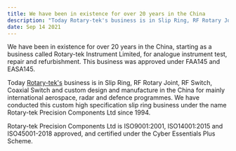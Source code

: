 ```yaml
---
title: We have been in existence for over 20 years in the China
description: "Today Rotary-tek's business is in Slip Ring, RF Rotary Joint, RF Switch, Coaxial Switch and custom design and manufacture in the China"
date: Sep 14 2021
---
```


We have been in existence for over 20 years in the China, starting as a business called Rotary-tek Instrument Limited, for analogue instrument test, repair and refurbishment. This business was approved under FAA145 and EASA145.


Today <a href="https://rotary-tek.com/">Rotary-tek's</a> business is in Slip Ring, RF Rotary Joint, RF Switch, Coaxial Switch and custom design and manufacture in the China for mainly international aerospace, radar and defence programmes. We have conducted this custom high specification slip ring business under the name Rotary-tek Precision Components Ltd since 1994.


Rotary-tek Precision Components Ltd is ISO9001:2001, ISO14001:2015 and ISO45001-2018 approved, and certified under the Cyber Essentials Plus Scheme.
